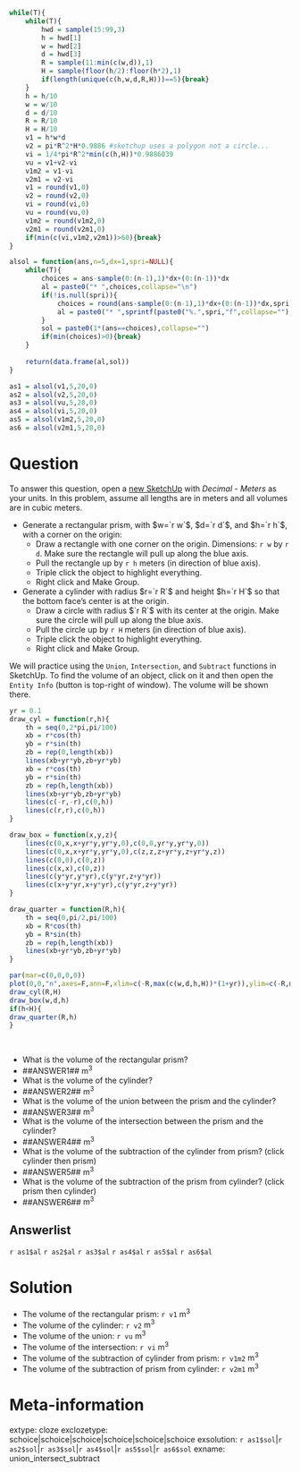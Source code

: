 ```r
while(T){
    while(T){
        hwd = sample(15:99,3)
        h = hwd[1]
        w = hwd[2]
        d = hwd[3]
        R = sample(11:min(c(w,d)),1)
        H = sample(floor(h/2):floor(h*2),1)
        if(length(unique(c(h,w,d,R,H)))==5){break}
    }
    h = h/10
    w = w/10
    d = d/10
    R = R/10
    H = H/10
    v1 = h*w*d
    v2 = pi*R^2*H*0.9886 #sketchup uses a polygon not a circle...
    vi = 1/4*pi*R^2*min(c(h,H))*0.9886039
    vu = v1+v2-vi
    v1m2 = v1-vi
    v2m1 = v2-vi
    v1 = round(v1,0)
    v2 = round(v2,0)
    vi = round(vi,0)
    vu = round(vu,0)
    v1m2 = round(v1m2,0)
    v2m1 = round(v2m1,0)
    if(min(c(vi,v1m2,v2m1))>60){break}
}

alsol = function(ans,n=5,dx=1,spri=NULL){
    while(T){
        choices = ans-sample(0:(n-1),1)*dx+(0:(n-1))*dx
        al = paste0("* ",choices,collapse="\n")
        if(!is.null(spri)){
            choices = round(ans-sample(0:(n-1),1)*dx+(0:(n-1))*dx,spri)
            al = paste0("* ",sprintf(paste0("%.",spri,"f",collapse=""),choices),collapse="\n")
        }
        sol = paste0(1*(ans==choices),collapse="")
        if(min(choices)>0){break}
    }
    
    return(data.frame(al,sol))
}

as1 = alsol(v1,5,20,0)
as2 = alsol(v2,5,20,0)
as3 = alsol(vu,5,20,0)
as4 = alsol(vi,5,20,0)
as5 = alsol(v1m2,5,20,0)
as6 = alsol(v2m1,5,20,0)

```


Question
========

To answer this question, open a [new SketchUp](https://app.sketchup.com) with *Decimal - Meters* as your units. In this problem, assume all lengths are in meters and all volumes are in cubic meters.

* Generate a rectangular prism, with $w=`r w`$, $d=`r d`$, and $h=`r h`$, with a corner on the origin:
    * Draw a rectangle with one corner on the origin. Dimensions: `r w` by `r d`. Make sure the rectangle will pull up along the blue axis.
    * Pull the rectangle up by `r h` meters (in direction of blue axis).
    * Triple click the object to highlight everything.
    * Right click and Make Group.
* Generate a cylinder with radius $r=`r R`$ and height $h=`r H`$ so that the bottom face's center is at the origin.
    * Draw a circle with radius $`r R`$ with its center at the origin. Make sure the circle will pull up along the blue axis.
    * Pull the circle up by `r H` meters (in direction of blue axis).
    * Triple click the object to highlight everything.
    * Right click and Make Group.

We will practice using the `Union`, `Intersection`, and `Subtract` functions in SketchUp. To find the volume of an object, click on it and then open the `Entity Info` (button is top-right of window). The volume will be shown there.


```r
yr = 0.1
draw_cyl = function(r,h){
    th = seq(0,2*pi,pi/100)
    xb = r*cos(th)
    yb = r*sin(th)
    zb = rep(0,length(xb))
    lines(xb+yr*yb,zb+yr*yb)
    xb = r*cos(th)
    yb = r*sin(th)
    zb = rep(h,length(xb))
    lines(xb+yr*yb,zb+yr*yb)
    lines(c(-r,-r),c(0,h))
    lines(c(r,r),c(0,h))
}

draw_box = function(x,y,z){
    lines(c(0,x,x+yr*y,yr*y,0),c(0,0,yr*y,yr*y,0))
    lines(c(0,x,x+yr*y,yr*y,0),c(z,z,z+yr*y,z+yr*y,z))
    lines(c(0,0),c(0,z))
    lines(c(x,x),c(0,z))
    lines(c(y*yr,y*yr),c(y*yr,z+y*yr))
    lines(c(x+y*yr,x+y*yr),c(y*yr,z+y*yr))
}

draw_quarter = function(R,h){
    th = seq(0,pi/2,pi/100)
    xb = R*cos(th)
    yb = R*sin(th)
    zb = rep(h,length(xb))
    lines(xb+yr*yb,zb+yr*yb)
}

par(mar=c(0,0,0,0))
plot(0,0,"n",axes=F,ann=F,xlim=c(-R,max(c(w,d,h,H))*(1+yr)),ylim=c(-R,max(c(w,d,h,H))*(1+yr)))
draw_cyl(R,H)
draw_box(w,d,h)
if(h<H){
draw_quarter(R,h)
}
```
\

* What is the volume of the rectangular prism?
* ##ANSWER1##  $\mathrm{m^3}$
* What is the volume of the cylinder?
* ##ANSWER2##  $\mathrm{m^3}$
* What is the volume of the union between the prism and the cylinder?
* ##ANSWER3##  $\mathrm{m^3}$
* What is the volume of the intersection between the prism and the cylinder?
* ##ANSWER4##  $\mathrm{m^3}$
* What is the volume of the subtraction of the cylinder from prism? (click cylinder then prism)
* ##ANSWER5##  $\mathrm{m^3}$
* What is the volume of the subtraction of the prism from cylinder? (click prism then cylinder)
* ##ANSWER6##  $\mathrm{m^3}$


Answerlist
--------

`r as1$al`
`r as2$al`
`r as3$al`
`r as4$al`
`r as5$al`
`r as6$al`


Solution
========

* The volume of the rectangular prism: `r v1` $\mathrm{m^3}$
* The volume of the cylinder: `r v2` $\mathrm{m^3}$
* The volume of the union: `r vu` $\mathrm{m^3}$
* The volume of the intersection: `r vi` $\mathrm{m^3}$
* The volume of the subtraction of cylinder from prism: `r v1m2` $\mathrm{m^3}$
* The volume of the subtraction of prism from cylinder: `r v2m1` $\mathrm{m^3}$



Meta-information
============
extype: cloze
exclozetype: schoice|schoice|schoice|schoice|schoice|schoice
exsolution: `r as1$sol`|`r as2$sol`|`r as3$sol`|`r as4$sol`|`r as5$sol`|`r as6$sol`
exname: union_intersect_subtract


